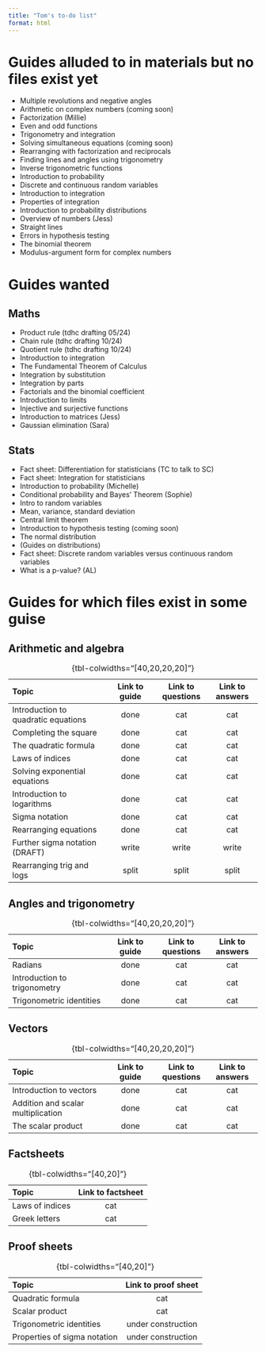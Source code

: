 ```yaml
---
title: "Tom's to-do list"
format: html
---
```


# Guides alluded to in materials but no files exist yet {-}

- Multiple revolutions and negative angles
- Arithmetic on complex numbers (coming soon)
- Factorization (Millie)
- Even and odd functions
- Trigonometry and integration 
- Solving simultaneous equations (coming soon)
- Rearranging with factorization and reciprocals
- Finding lines and angles using trigonometry
- Inverse trigonometric functions
- Introduction to probability
- Discrete and continuous random variables
- Introduction to integration
- Properties of integration
- Introduction to probability distributions
- Overview of numbers (Jess)
- Straight lines
- Errors in hypothesis testing
- The binomial theorem
- Modulus-argument form for complex numbers

# Guides wanted {-}

## Maths {-}

- Product rule (tdhc drafting 05/24)
- Chain rule (tdhc drafting 10/24)
- Quotient rule (tdhc drafting 10/24)
- Introduction to integration
- The Fundamental Theorem of Calculus
- Integration by substitution
- Integration by parts
- Factorials and the binomial coefficient
- Introduction to limits
- Injective and surjective functions
- Introduction to matrices (Jess)
- Gaussian elimination (Sara)

## Stats {-}

- Fact sheet: Differentiation for statisticians (TC to talk to SC)
- Fact sheet: Integration for statisticians
- Introduction to probability (Michelle)
- Conditional probability and Bayes' Theorem (Sophie)
- Intro to random variables
- Mean, variance, standard deviation
- Central limit theorem
- Introduction to hypothesis testing (coming soon)
- The normal distribution
- (Guides on distributions)
- Fact sheet: Discrete random variables versus continuous random variables
- What is a p-value? (AL)

# Guides for which files exist in some guise {-}

## Arithmetic and algebra {-}

| **Topic**                            | Link to guide      | Link to questions  | Link to answers    |
|:-------------------------------------|:------------------:|:------------------:|:------------------:|
| Introduction to quadratic equations  | done | cat | cat |
| Completing the square                | done | cat | cat |
| The quadratic formula                | done | cat | cat |
| Laws of indices                      | done | cat | cat |
| Solving exponential equations        | done | cat | cat |
| Introduction to logarithms           | done | cat | cat |
| Sigma notation                       | done | cat | cat |
| Rearranging equations                | done | cat | cat |
| Further sigma notation (DRAFT)       | write | write | write |
| Rearranging trig and logs            | split | split | split |

: {tbl-colwidths="[40,20,20,20]"}

## Angles and trigonometry {-}

| **Topic**                            | Link to guide      | Link to questions  | Link to answers    |
|:-------------------------------------|:------------------:|:------------------:|:------------------:|
| Radians                              | done | cat | cat |
| Introduction to trigonometry         | done | cat | cat |
| Trigonometric identities             | done | cat | cat |

: {tbl-colwidths="[40,20,20,20]"}

## Vectors {-}

| **Topic**                            | Link to guide      | Link to questions  | Link to answers    |
|:-------------------------------------|:------------------:|:------------------:|:------------------:|
| Introduction to vectors              | done | cat | cat |
| Addition and scalar multiplication   | done | cat | cat |
| The scalar product                   | done | cat | cat |

: {tbl-colwidths="[40,20,20,20]"}

## Factsheets {-}

| **Topic**                            | Link to factsheet      |
|:-------------------------------------|:----------------------:| 
| Laws of indices                      | cat | 
| Greek letters                        | cat |

: {tbl-colwidths="[40,20]"}

## Proof sheets {-}

| **Topic**                            | Link to proof sheet      |
|:-------------------------------------|:----------------------:| 
| Quadratic formula                    | cat | 
| Scalar product                       | cat |
| Trigonometric identities             | under construction |
| Properties of sigma notation         | under construction |

: {tbl-colwidths="[40,20]"}
